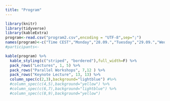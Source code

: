 ```yaml
---
title: "Program"
---
```


```r
library(knitr)
library(tidyverse)
library(kableExtra)
program<-read.csv("program2.csv",encoding = "UTF-8",sep=";")
names(program)<-c("Time CEST","Monday","28.09.","Tuesday","29.09.","Wednesday", "30.09.","Thursday","01.10.")
#participants<-
```
```r
kable(program) %>% 
  kable_styling(c("striped", "bordered"),full_width=F) %>% 
  pack_rows("Lectures", 1, 5) %>%
  pack_rows("Parallel Workshops", 7,12 ) %>%
  pack_rows("Keynote Lecture", 13, 13) %>% 
  column_spec(c(2,3),background="lightblue") #%>% 
  #column_spec(c(4,5),background="yellow") %>%
  #column_spec(c(6,7),background="lightblue") %>%
  #column_spec(c(8,9),background="yellow")
```


